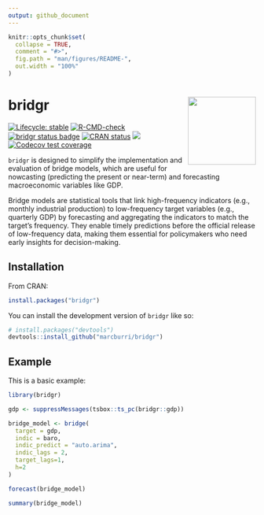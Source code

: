 ```yaml
---
output: github_document
---
```


<!-- README.md is generated from README.Rmd. Please edit that file -->

```r
knitr::opts_chunk$set(
  collapse = TRUE,
  comment = "#>",
  fig.path = "man/figures/README-",
  out.width = "100%"
)
```

# bridgr <a><img src="man/figures/logo.png" align="right" height="138"></a>


<!-- badges: start -->
[![Lifecycle: stable](https://img.shields.io/badge/lifecycle-stable-green.svg)](https://lifecycle.r-lib.org/articles/stages.html#stable)
[![R-CMD-check](https://github.com/marcburri/bridgr/actions/workflows/R-CMD-check.yaml/badge.svg)](https://github.com/marcburri/bridgr/actions/workflows/R-CMD-check.yaml)
[![bridgr status badge](https://marcburri.r-universe.dev/badges/bridgr)](https://marcburri.r-universe.dev/bridgr)
[![CRAN status](https://www.r-pkg.org/badges/version/bridgr)](https://CRAN.R-project.org/package=bridgr)
[![](https://cranlogs.r-pkg.org/badges/bridgr)](https://cran.rstudio.com/web/packages/bridgr/index.html)
[![Codecov test coverage](https://codecov.io/gh/marcburri/bridgr/graph/badge.svg)](https://app.codecov.io/gh/marcburri/bridgr)
<!-- badges: end -->


`bridgr` is designed to simplify the implementation and evaluation of bridge models, which are useful for nowcasting (predicting the present or near-term) and forecasting macroeconomic variables like GDP. 

Bridge models are statistical tools that link high-frequency indicators (e.g., monthly industrial production) to low-frequency target variables (e.g., quarterly GDP) by forecasting and aggregating the indicators to match the target's frequency. They enable timely predictions before the official release of low-frequency data, making them essential for policymakers who need early insights for decision-making.

## Installation

From CRAN:

``` r
install.packages("bridgr")
```

You can install the development version of `bridgr` like so:

``` r
# install.packages("devtools")
devtools::install_github("marcburri/bridgr")
```

## Example

This is a basic example:

```r
library(bridgr)

gdp <- suppressMessages(tsbox::ts_pc(bridgr::gdp))

bridge_model <- bridge(
  target = gdp, 
  indic = baro, 
  indic_predict = "auto.arima", 
  indic_lags = 2, 
  target_lags=1, 
  h=2
)

forecast(bridge_model)

summary(bridge_model)
```

